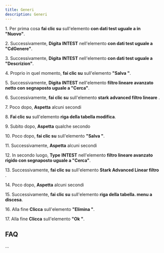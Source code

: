 ```yaml
---
title: Generi
description: Generi
---
```

1\. Per prima cosa **fai clic su** sull'elemento **con dati test uguale a in "Nuovo"**.  
  
2\. Successivamente, **Digita** **INTEST** nell'elemento **con dati test uguale a "CdGenere"**.  
  
3\. Successivamente, **Digita** **INTEST** nell'elemento **con dati test uguale a "Descrizion"**.  
  
4\. Proprio in quel momento, **fai clic su** sull'elemento **"Salva "**.  
  
5\. Successivamente, **Digita** **INTEST** nell'elemento **filtro lineare avanzato netto con segnaposto uguale a "Cerca"**.  
  
6\. Successivamente, **fai clic su** sull'elemento **stark advanced filtro lineare** .  
  
7\. Poco dopo, **Aspetta** alcuni secondi  
  
8\. **Fai clic su** sull'elemento **riga della tabella modifica**.  
  
9\. Subito dopo, **Aspetta** qualche secondo  
  
10\. Poco dopo, **fai clic su** sull'elemento **"Salva "**.  
  
11\. Successivamente, **Aspetta** alcuni secondi  
  
12\. In secondo luogo, **Type** **INTEST** nell'elemento **filtro lineare avanzato rigido con segnaposto uguale a "Cerca"**.  
  
13\. Successivamente, **fai clic su** sull'elemento **Stark Advanced Linear filtro** .  
  
14\. Poco dopo, **Aspetta** alcuni secondi  
  
15\. Successivamente, **fai clic su** sull'elemento **riga della tabella. menu a discesa**.  
  
16\. Alla fine **Clicca** sull'elemento **"Elimina "**.  
  
17\. Alla fine **Clicca** sull'elemento **"Ok "**.  

FAQ
---

...